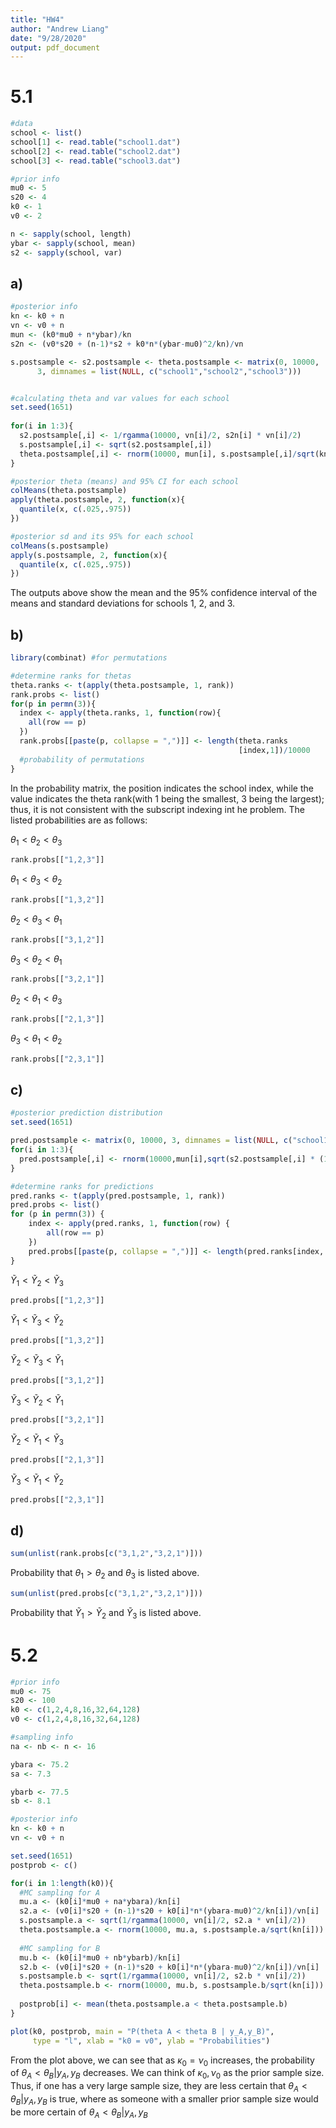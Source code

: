 ```yaml
---
title: "HW4"
author: "Andrew Liang"
date: "9/28/2020"
output: pdf_document
---
```


# 5.1
```r
#data
school <- list()
school[1] <- read.table("school1.dat")
school[2] <- read.table("school2.dat")
school[3] <- read.table("school3.dat")

#prior info
mu0 <- 5
s20 <- 4
k0 <- 1
v0 <- 2

n <- sapply(school, length)
ybar <- sapply(school, mean)
s2 <- sapply(school, var)
```

## a)
```r
#posterior info
kn <- k0 + n
vn <- v0 + n
mun <- (k0*mu0 + n*ybar)/kn
s2n <- (v0*s20 + (n-1)*s2 + k0*n*(ybar-mu0)^2/kn)/vn

s.postsample <- s2.postsample <- theta.postsample <- matrix(0, 10000,
      3, dimnames = list(NULL, c("school1","school2","school3")))


#calculating theta and var values for each school
set.seed(1651)
         
for(i in 1:3){
  s2.postsample[,i] <- 1/rgamma(10000, vn[i]/2, s2n[i] * vn[i]/2)
  s.postsample[,i] <- sqrt(s2.postsample[,i])
  theta.postsample[,i] <- rnorm(10000, mun[i], s.postsample[,i]/sqrt(kn[i]))
}

#posterior theta (means) and 95% CI for each school
colMeans(theta.postsample)
apply(theta.postsample, 2, function(x){
  quantile(x, c(.025,.975))
})

#posterior sd and its 95% for each school
colMeans(s.postsample)
apply(s.postsample, 2, function(x){
  quantile(x, c(.025,.975))
})
```

The outputs above show the mean and the 95% confidence interval of the means and standard deviations for schools 1, 2, and 3.

## b)
```r
library(combinat) #for permutations

#determine ranks for thetas
theta.ranks <- t(apply(theta.postsample, 1, rank))
rank.probs <- list()
for(p in permn(3)){
  index <- apply(theta.ranks, 1, function(row){
    all(row == p)
  })
  rank.probs[[paste(p, collapse = ",")]] <- length(theta.ranks
                                                   [index,1])/10000
  #probability of permutations
}
```

In the probability matrix, the position indicates the school index, while the value indicates the theta rank(with 1 being the smallest, 3 being the largest); thus, it is not consistent with the subscript indexing int he problem. The listed probabilities are as follows:

$\theta_{1} < \theta_{2} < \theta_{3}$ 
```r
rank.probs[["1,2,3"]]
```

$\theta_{1} < \theta_{3} < \theta_{2}$ 
```r
rank.probs[["1,3,2"]]
```

$\theta_{2} < \theta_{3} < \theta_{1}$ 
```r
rank.probs[["3,1,2"]]
```

$\theta_{3} < \theta_{2} < \theta_{1}$ 
```r
rank.probs[["3,2,1"]]
```

$\theta_{2} < \theta_{1} < \theta_{3}$ 
```r
rank.probs[["2,1,3"]]
```

$\theta_{3} < \theta_{1} < \theta_{2}$
```r
rank.probs[["2,3,1"]]
```

## c)
```r
#posterior prediction distribution
set.seed(1651)

pred.postsample <- matrix(0, 10000, 3, dimnames = list(NULL, c("school1","school2","school3")))
for(i in 1:3){
  pred.postsample[,i] <- rnorm(10000,mun[i],sqrt(s2.postsample[,i] * (1 + 1/kn[i])))
}

#determine ranks for predictions
pred.ranks <- t(apply(pred.postsample, 1, rank))
pred.probs <- list()
for (p in permn(3)) {
    index <- apply(pred.ranks, 1, function(row) {
        all(row == p)
    })
    pred.probs[[paste(p, collapse = ",")]] <- length(pred.ranks[index, 1])/10000
}
```

$\tilde{Y}_1 < \tilde{Y}_2 < \tilde{Y}_3$  
```r
pred.probs[["1,2,3"]]
```

$\tilde{Y}_1 < \tilde{Y}_3 < \tilde{Y}_2$ 
```r
pred.probs[["1,3,2"]]
```

$\tilde{Y}_2 < \tilde{Y}_3 < \tilde{Y}_1$ 
```r
pred.probs[["3,1,2"]]
```

$\tilde{Y}_3 < \tilde{Y}_2 < \tilde{Y}_1$ 
```r
pred.probs[["3,2,1"]]
```

$\tilde{Y}_2 < \tilde{Y}_1 < \tilde{Y}_3$ 
```r
pred.probs[["2,1,3"]]
```

$\tilde{Y}_3 < \tilde{Y}_1 < \tilde{Y}_2$
```r
pred.probs[["2,3,1"]]
```

## d)
```r
sum(unlist(rank.probs[c("3,1,2","3,2,1")]))
```
Probability that $\theta_{1} > \theta_{2}$ and $\theta_{3}$ is listed above.
```r
sum(unlist(pred.probs[c("3,1,2","3,2,1")]))
```

Probability that $\tilde{Y}_1 > \tilde{Y}_2$ and $\tilde{Y}_3$ is listed above.

# 5.2

```r
#prior info
mu0 <- 75
s20 <- 100
k0 <- c(1,2,4,8,16,32,64,128)
v0 <- c(1,2,4,8,16,32,64,128)

#sampling info
na <- nb <- n <- 16

ybara <- 75.2
sa <- 7.3

ybarb <- 77.5
sb <- 8.1

#posterior info
kn <- k0 + n
vn <- v0 + n

set.seed(1651)
postprob <- c()

for(i in 1:length(k0)){
  #MC sampling for A
  mu.a <- (k0[i]*mu0 + na*ybara)/kn[i]
  s2.a <- (v0[i]*s20 + (n-1)*s20 + k0[i]*n*(ybara-mu0)^2/kn[i])/vn[i]
  s.postsample.a <- sqrt(1/rgamma(10000, vn[i]/2, s2.a * vn[i]/2))
  theta.postsample.a <- rnorm(10000, mu.a, s.postsample.a/sqrt(kn[i]))
  
  #MC sampling for B
  mu.b <- (k0[i]*mu0 + nb*ybarb)/kn[i]
  s2.b <- (v0[i]*s20 + (n-1)*s20 + k0[i]*n*(ybara-mu0)^2/kn[i])/vn[i]
  s.postsample.b <- sqrt(1/rgamma(10000, vn[i]/2, s2.b * vn[i]/2))
  theta.postsample.b <- rnorm(10000, mu.b, s.postsample.b/sqrt(kn[i])) 
  
  postprob[i] <- mean(theta.postsample.a < theta.postsample.b)
}

plot(k0, postprob, main = "P(theta A < theta B | y_A,y_B)", 
     type = "l", xlab = "k0 = v0", ylab = "Probabilities")
```
From the plot above, we can see that as $\kappa_{0} = \nu_{0}$ increases, the probability of $\theta_{A}<\theta_{B}|y_{A},y_{B}$ decreases. We can think of $\kappa_{0}, \nu_{0}$ as the prior sample size. Thus, if one has a very large sample size, they are less certain that $\theta_{A}<\theta_{B}|y_{A},y_{B}$ is true, where as someone with a smaller prior sample size would be more certain of $\theta_{A}<\theta_{B}|y_{A},y_{B}$

